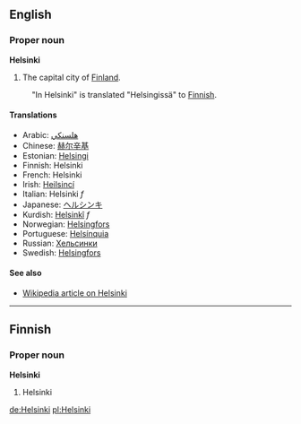 ==English==
===Proper noun===
'''Helsinki'''

#The capital city of [[Finland]].

:"In Helsinki" is translated "Helsingissä" to [[Finnish]].

====Translations====
*Arabic: [[هلسنكي]]
*Chinese: [[赫尔辛基]]
*Estonian: [[Helsingi]]
*Finnish: Helsinki
*French: Helsinki
*Irish: [[Heilsincí]]
*Italian: Helsinki ''f''
*Japanese: [[ヘルシンキ]]
*Kurdish: [[Helsinkî]] ''f''
*Norwegian: [[Helsingfors]]
*Portuguese: [[Helsínquia]]
*Russian: [[Хельсинки]]
*Swedish: [[Helsingfors]]

====See also====

*[[w:Helsinki|Wikipedia article on Helsinki]]

----

==Finnish==
===Proper noun===
'''Helsinki'''

# Helsinki

[[de:Helsinki]]
[[pl:Helsinki]]
